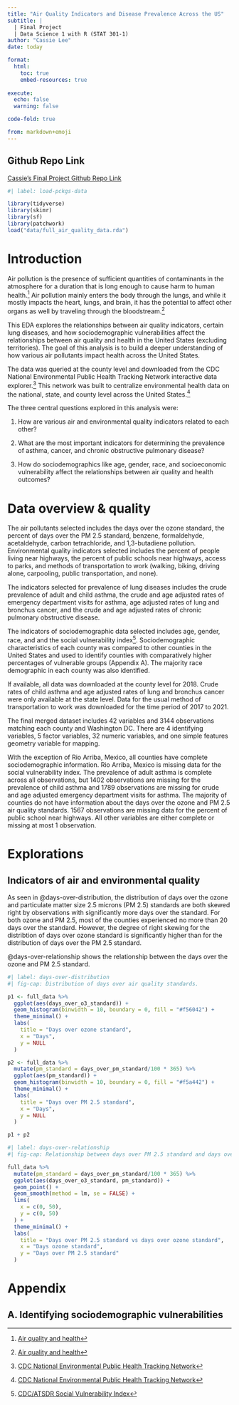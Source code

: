 ```yaml
---
title: "Air Quality Indicators and Disease Prevalence Across the US"
subtitle: |
  | Final Project 
  | Data Science 1 with R (STAT 301-1)
author: "Cassie Lee"
date: today

format:
  html:
    toc: true
    embed-resources: true
    
execute:
  echo: false
  warning: false

code-fold: true

from: markdown+emoji 
---
```


::: {.callout-tip icon="false"}
## Github Repo Link

[Cassie's Final Project Github Repo Link](https://github.com/stat301-1-2023-fall/final-project-1-cassielee2025.git)
:::

```r
#| label: load-pckgs-data

library(tidyverse)
library(skimr)
library(sf)
library(patchwork)
load("data/full_air_quality_data.rda")
```

# Introduction

Air pollution is the presence of sufficient quantities of contaminants in the atmosphere for a duration that is long enough to cause harm to human health.[^1] Air pollution mainly enters the body through the lungs, and while it mostly impacts the heart, lungs, and brain, it has the potential to affect other organs as well by traveling through the bloodstream.[^2]

This EDA explores the relationships between air quality indicators, certain lung diseases, and how sociodemographic vulnerabilities affect the relationships between air quality and health in the United States (excluding territories). The goal of this analysis is to build a deeper understanding of how various air pollutants impact health across the United States.

The data was queried at the county level and downloaded from the CDC National Environmental Public Health Tracking Network interactive data explorer.[^3] This network was built to centralize environmental health data on the national, state, and county level across the United States.[^4]

The three central questions explored in this analysis were:

1.  How are various air and environmental quality indicators related to each other?

2.  What are the most important indicators for determining the prevalence of asthma, cancer, and chronic obstructive pulmonary disease?

3.  How do sociodemographics like age, gender, race, and socioeconomic vulnerability affect the relationships between air quality and health outcomes?

[^1]: [Air quality and health](https://www.who.int/teams/environment-climate-change-and-health/air-quality-and-health/health-impacts)

[^2]: [Air quality and health](https://www.who.int/teams/environment-climate-change-and-health/air-quality-and-health/health-impacts)

[^3]: [CDC National Environmental Public Health Tracking Network](http://www.cdc.gov/ephtracking)

[^4]: [CDC National Environmental Public Health Tracking Network](http://www.cdc.gov/ephtracking)

# Data overview & quality

The air pollutants selected includes the days over the ozone standard, the percent of days over the PM 2.5 standard, benzene, formaldehyde, acetaldehyde, carbon tetrachloride, and 1,3-butadiene pollution. Environmental quality indicators selected includes the percent of people living near highways, the percent of public schools near highways, access to parks, and methods of transportation to work (walking, biking, driving alone, carpooling, public transportation, and none).

The indicators selected for prevalence of lung diseases includes the crude prevalence of adult and child asthma, the crude and age adjusted rates of emergency department visits for asthma, age adjusted rates of lung and bronchus cancer, and the crude and age adjusted rates of chronic pulmonary obstructive disease. 

The indicators of sociodemographic data selected includes age, gender, race, and and the social vulnerability index[^5]. Sociodemographic characteristics of each county was compared to other counties in the United States and used to identify counties with comparatively higher percentages of vulnerable groups (Appendix A). The majority race demographic in each county was also identified.

If available, all data was downloaded at the county level for 2018. Crude rates of child asthma and age adjusted rates of lung and bronchus cancer were only available at the state level. Data for the usual method of transportation to work was downloaded for the time period of 2017 to 2021. 

The final merged dataset includes 42 variables and 3144 observations matching each county and Washington DC. There are 4 identifying variables, 5 factor variables, 32 numeric variables, and one simple features geometry variable for mapping. 

With the exception of Rio Arriba, Mexico, all counties have complete sociodemographic information. Rio Arriba, Mexico is missing data for the social vulnerability index. The prevalence of adult asthma is complete across all observations, but 1402 observations are missing for the prevalence of child asthma and 1789 observations are missing for crude and age adjusted emergency department visits for asthma. The majority of counties do not have information about the days over the ozone and PM 2.5 air quality standards. 1567 observations are missing data for the percent of public school near highways. All other variables are either complete or missing at most 1 observation.

[^5]: [CDC/ATSDR Social Vulnerability Index](https://www.atsdr.cdc.gov/placeandhealth/svi/index.html)

# Explorations

## Indicators of air and environmental quality

As seen in @days-over-distribution, the distribution of days over the ozone and particulate matter size 2.5 microns (PM 2.5) standards are both skewed right by observations with significantly more days over the standard. For both ozone and PM 2.5, most of the counties experienced no more than 20 days over the standard. However, the degree of right skewing for the distribtion of days over ozone standard is significantly higher than for the distribution of days over the PM 2.5 standard. 

@days-over-relationship shows the relationship between the days over the ozone and PM 2.5 standard.

```r
#| label: days-over-distribution
#| fig-cap: Distribution of days over air quality standards.

p1 <- full_data %>% 
  ggplot(aes(days_over_o3_standard)) +
  geom_histogram(binwidth = 10, boundary = 0, fill = "#f56042") +
  theme_minimal() +
  labs(
    title = "Days over ozone standard",
    x = "Days",
    y = NULL
  )

p2 <- full_data %>% 
  mutate(pm_standard = days_over_pm_standard/100 * 365) %>% 
  ggplot(aes(pm_standard)) +
  geom_histogram(binwidth = 10, boundary = 0, fill = "#f5a442") +
  theme_minimal() +
  labs(
    title = "Days over PM 2.5 standard",
    x = "Days",
    y = NULL
  )

p1 + p2
```

```r
#| label: days-over-relationship
#| fig-cap: Relationship between days over PM 2.5 standard and days over ozone standards excluding outliers (over 50 days over one or both standards)

full_data %>% 
  mutate(pm_standard = days_over_pm_standard/100 * 365) %>% 
  ggplot(aes(days_over_o3_standard, pm_standard)) +
  geom_point() +
  geom_smooth(method = lm, se = FALSE) +
  lims(
    x = c(0, 50),
    y = c(0, 50)
  ) +
  theme_minimal() +
  labs(
    title = "Days over PM 2.5 standard vs days over ozone standard",
    x = "Days ozone standard",
    y = "Days over PM 2.5 standard"
  )
```




# Appendix
## A. Identifying sociodemographic vulnerabilities

